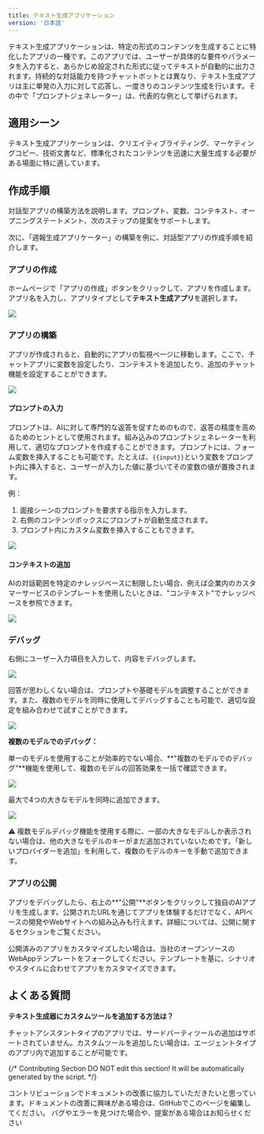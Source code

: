 ```yaml
---
title: テキスト生成アプリケーション
version: '日本語'
---
```


テキスト生成アプリケーションは、特定の形式のコンテンツを生成することに特化したアプリの一種です。このアプリでは、ユーザーが具体的な要件やパラメータを入力すると、あらかじめ設定された形式に従ってテキストが自動的に出力されます。持続的な対話能力を持つチャットボットとは異なり、テキスト生成アプリは主に単発の入力に対して応答し、一度きりのコンテンツ生成を行います。その中で「プロンプトジェネレーター」は、代表的な例として挙げられます。

## 適用シーン

テキスト生成アプリケーションは、クリエイティブライティング、マーケティングコピー、技術文書など、標準化されたコンテンツを迅速に大量生成する必要がある場面に特に適しています。

## 作成手順

対話型アプリの構築方法を説明します。プロンプト、変数、コンテキスト、オープニングステートメント、次のステップの提案をサポートします。

次に、「週報生成アプリケーター」の構築を例に、対話型アプリの作成手順を紹介します。

### アプリの作成

ホームページで「アプリの作成」ボタンをクリックして、アプリを作成します。アプリ名を入力し、アプリタイプとして**テキスト生成アプリ**を選択します。

![](/img/94275017d6f0477fcd32323e52915fd6.png)

### アプリの構築

アプリが作成されると、自動的にアプリの監視ページに移動します。ここで、チャットアプリに変数を設定したり、コンテキストを追加したり、追加のチャット機能を設定することができます。

![](/img/ed7368f117afa02ca5359472ea1167e8.png)

#### プロンプトの入力

プロンプトは、AIに対して専門的な返答を促すためのもので、返答の精度を高めるためのヒントとして使用されます。組み込みのプロンプトジェネレーターを利用して、適切なプロンプトを作成することができます。プロンプトには、フォーム変数を挿入することも可能です。たとえば、`{{input}}`という変数をプロンプト内に挿入すると、ユーザーが入力した値に基づいてその変数の値が置換されます。

例：
1. 面接シーンのプロンプトを要求する指示を入力します。
2. 右側のコンテンツボックスにプロンプトが自動生成されます。
3. プロンプト内にカスタム変数を挿入することもできます。

![](/img/592adde305ffe7a9b2f538b20a14483e.png)

#### コンテキストの追加

AIの対話範囲を特定のナレッジベースに制限したい場合、例えば企業内のカスタマーサービスのテンプレートを使用したいときは、"コンテキスト"でナレッジベースを参照できます。

![](/img/838312f6b88927a08c9f113c9a557608.png)

### デバッグ

右側にユーザー入力項目を入力して、内容をデバッグします。

![](/img/302d73e248bc80a357e83ab3d65dcf32.png)

回答が思わしくない場合は、プロンプトや基礎モデルを調整することができます。また、複数のモデルを同時に使用してデバッグすることも可能で、適切な設定を組み合わせて試すことができます。

![](/img/241e9bd270b26a8b9658a784ecf9bf13.png)

**複数のモデルでのデバッグ：**

単一のモデルを使用することが効率的でない場合、**"複数のモデルでのデバッグ"**機能を使用して、複数のモデルの回答効果を一括で確認できます。

![](/img/5a6cff31c1fa94912ee39306739a2d6e.png)

最大で4つの大きなモデルを同時に追加できます。

![](/img/60109394134b665cb856505503f4d975.png)

⚠️ 複数モデルデバッグ機能を使用する際に、一部の大きなモデルしか表示されない場合は、他の大きなモデルのキーがまだ追加されていないためです。「新しいプロバイダーを追加」を利用して、複数のモデルのキーを手動で追加できます。

### アプリの公開

アプリをデバッグしたら、右上の**"公開"**ボタンをクリックして独自のAIアプリを生成します。公開されたURLを通じてアプリを体験するだけでなく、APIベースの開発やWebサイトへの組み込みも行えます。詳細については、公開に関するセクションをご覧ください。

公開済みのアプリをカスタマイズしたい場合は、当社のオープンソースのWebAppテンプレートをフォークしてください。テンプレートを基に、シナリオやスタイルに合わせてアプリをカスタマイズできます。

## よくある質問

**テキスト生成器にカスタムツールを追加する方法は？**

チャットアシスタントタイプのアプリでは、サードパーティツールの追加はサポートされていません。カスタムツールを追加したい場合は、エージェントタイプのアプリ内で追加することが可能です。

{/*
Contributing Section
DO NOT edit this section!
It will be automatically generated by the script.
*/}

<CardGroup cols="2">
    <Card
        title="このページを編集する"
        icon="pen-to-square"
        href="https://github.com/langgenius/dify-docs-mintlify/edit/main/ja-jp/guides/build-app/text-generator.mdx"
    >
        コントリビューションでドキュメントの改善に協力していただきたいと思っています。ドキュメントの改善に興味がある場合は、GitHubでこのページを編集してください。
    </Card>
    <Card
        title="問題を報告する"
        icon="github"
        href="https://github.com/langgenius/dify-docs-mintlify/issues/new?title=ドキュメントの問題%3A%20genera&body=%23%23%20問題の説明%0A%3C%21--%20発見した問題について簡単に説明してください%20--%3E%0A%0A%23%23%20ページリンク%0Ahttps%3A%2F%2Fgithub.com%2Flanggenius%2Fdify-docs-mintlify%2Fblob%2Fmain%2Fja-jp/guides/build-app%2Ftext-generator.mdx%0A%0A%23%23%20提案される変更%0A%3C%21--%20特定の変更案がある場合は、ここで説明してください%20--%3E%0A%0A%3C%21--%20ドキュメントの品質向上にご協力いただきありがとうございます！%20--%3E"
    >
        バグやエラーを見つけた場合や、提案がある場合はお知らせください
    </Card>
</CardGroup>
